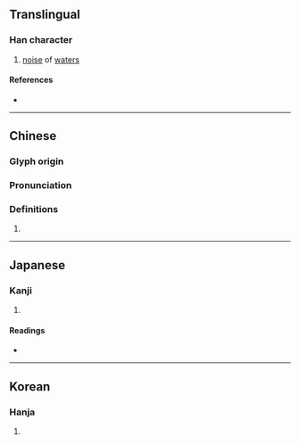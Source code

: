 {{character info/new}}
==Translingual==

===Han character===
{{Han char|rn=20|rad=勹|as=05|sn=7|four=27420|canj=PMFJ,XPMFJ|ids=⿹勹平}}

# [[noise]] of [[water]]s

====References====
* {{Han ref|kx=0151.070|dkj=02515|dj=0340.130|hdz=10258.070|uh=5309|ud=21257|bh=CA71|bd=51825}}

----

==Chinese==
{{zh-forms}}

===Glyph origin===
{{Han etym}}

===Pronunciation===
{{zh-pron
|m=pēng
|c=paang1,ping1
|mc=y
|oc=y
|cat=
}}

===Definitions===
{{zh-hanzi}}

# {{zh-only|匉訇}}

----

==Japanese==

===Kanji===
{{ja-kanji|grade=|rs=勹05}}

# {{rfdef|ja|sort=勹05}}

====Readings====
* {{ja-readings|on=ひょう|kun=}}

----

==Korean==

===Hanja===
{{ko-hanja|hangeul=평|rv=pyeong|mr=p'yŏng}}

# {{rfdef|ko|sort=勹05}}